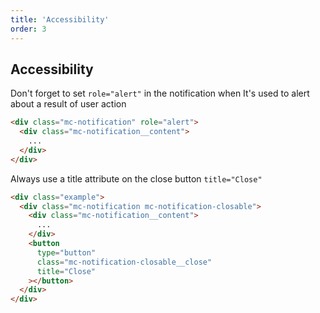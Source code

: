 ```yaml
---
title: 'Accessibility'
order: 3
---
```


## Accessibility

<HintItem>
  Don't forget to set <code>role="alert"</code> in the notification when It's
  used to alert about a result of user action
</HintItem>

```html
<div class="mc-notification" role="alert">
  <div class="mc-notification__content">
    ...
  </div>
</div>
```

<HintItem>
  Always use a title attribute on the close button <code>title="Close"</code>
</HintItem>

```html
<div class="example">
  <div class="mc-notification mc-notification-closable">
    <div class="mc-notification__content">
      ...
    </div>
    <button
      type="button"
      class="mc-notification-closable__close"
      title="Close"
    ></button>
  </div>
</div>
```

